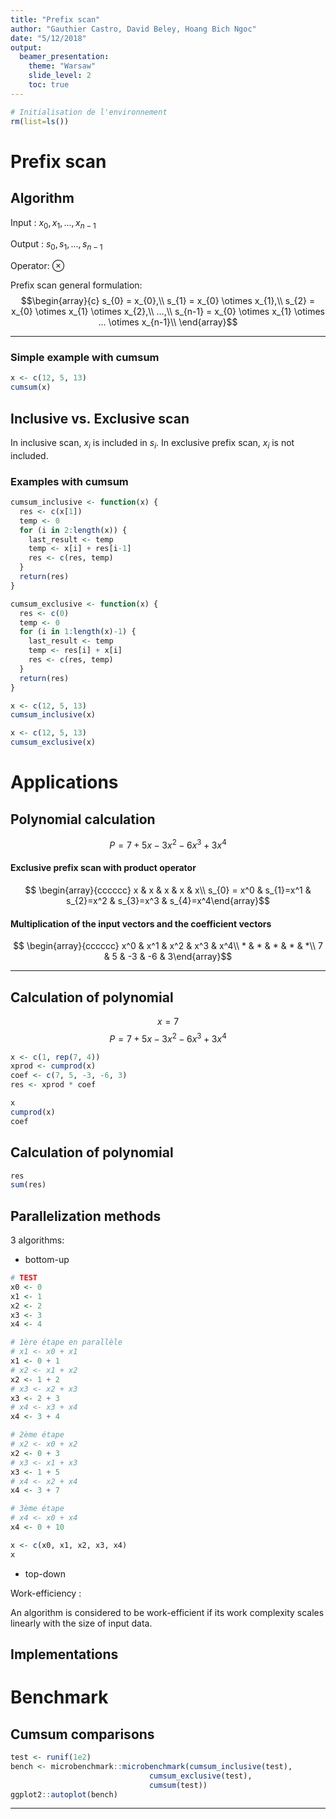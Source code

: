 ```yaml
---
title: "Prefix scan"
author: "Gauthier Castro, David Beley, Hoang Bich Ngoc"
date: "5/12/2018"
output: 
  beamer_presentation:
    theme: "Warsaw"
    slide_level: 2
    toc: true
---
```


```r
# Initialisation de l'environnement
rm(list=ls())
```

# Prefix scan

## Algorithm 

Input : $x_{0}, x_{1},...,x_{n-1}$

Output : $s_{0}, s_{1},...,s_{n-1}$

Operator: $\otimes$

Prefix scan general formulation:
$$\begin{array}{c}
  s_{0} = x_{0},\\
  s_{1} = x_{0} \otimes x_{1},\\
  s_{2} = x_{0} \otimes x_{1} \otimes x_{2},\\
  ...,\\
  s_{n-1} = x_{0} \otimes x_{1} \otimes ... \otimes x_{n-1}\\ \end{array}$$
  
***

### Simple example with cumsum

```r
x <- c(12, 5, 13)
cumsum(x)
```

## Inclusive vs. Exclusive scan

In inclusive scan, $x_{i}$ is included in $s_{i}$. In exclusive prefix scan, $x_{i}$ is not included.

<!--
COMMENTAIRE
\begin{table}[]
\centering
\begin{tabular}{|l|l|}
\hline
Inclusive scan & Exclusive scan \\ \hline
$s_{0} = x_{0}$ & $s_{0} = 0$\\
$s_{1} = x_{0} \otimes x_{1}$ & $s_{1} = x_{0}$\\
$...$ & $...$\\
$x_{n-1} = x_{0} \otimes x_{1} \otimes ... \otimes x_{n-1}$ & $ x_{n-1} = x_{0} \otimes x_{1} \otimes ... \otimes x_{n-2}$\\ \hline
\end{tabular}
\end{table}

-->

### Examples with cumsum

```r
cumsum_inclusive <- function(x) {
  res <- c(x[1])
  temp <- 0
  for (i in 2:length(x)) {
    last_result <- temp
    temp <- x[i] + res[i-1]
    res <- c(res, temp)
  }
  return(res)
}

cumsum_exclusive <- function(x) {
  res <- c(0)
  temp <- 0
  for (i in 1:length(x)-1) {
    last_result <- temp
    temp <- res[i] + x[i]
    res <- c(res, temp)
  }
  return(res)
}
```

```r
x <- c(12, 5, 13)
cumsum_inclusive(x)
```

```r
x <- c(12, 5, 13)
cumsum_exclusive(x)
```

# Applications

## Polynomial calculation

$$P = 7 + 5x - 3x^2 - 6x^3 + 3x^4$$

#### Exclusive prefix scan with product operator 

$$ \begin{array}{cccccc}
  x & x & x & x & x\\
  s_{0} = x^0 & s_{1}=x^1 & s_{2}=x^2 & s_{3}=x^3 & s_{4}=x^4\end{array}$$

#### Multiplication of the input vectors and the coefficient vectors

$$ \begin{array}{cccccc}
  x^0 & x^1 & x^2 & x^3 & x^4\\
  * & * & * & * & *\\
  7 & 5 & -3 & -6 & 3\end{array}$$
  
***

## Calculation of polynomial

$$ x=7 $$
$$P = 7 + 5x - 3x^2 - 6x^3 + 3x^4$$

```r
x <- c(1, rep(7, 4))
xprod <- cumprod(x)
coef <- c(7, 5, -3, -6, 3)
res <- xprod * coef
```

```r
x
cumprod(x)
coef
```

## Calculation of polynomial

```r
res
sum(res)
```


## Parallelization methods

3 algorithms:

- bottom-up

```r
# TEST
x0 <- 0
x1 <- 1
x2 <- 2
x3 <- 3
x4 <- 4

# 1ère étape en parallèle
# x1 <- x0 + x1
x1 <- 0 + 1
# x2 <- x1 + x2
x2 <- 1 + 2
# x3 <- x2 + x3
x3 <- 2 + 3
# x4 <- x3 + x4
x4 <- 3 + 4

# 2ème étape
# x2 <- x0 + x2
x2 <- 0 + 3
# x3 <- x1 + x3
x3 <- 1 + 5
# x4 <- x2 + x4
x4 <- 3 + 7

# 3ème étape
# x4 <- x0 + x4
x4 <- 0 + 10

x <- c(x0, x1, x2, x3, x4)
x
```

- top-down

Work-efficiency :

An algorithm is considered to be work-efficient if its work complexity scales linearly with the size of input data.

## Implementations

# Benchmark

## Cumsum comparisons

```r
test <- runif(1e2)
bench <- microbenchmark::microbenchmark(cumsum_inclusive(test),
                               cumsum_exclusive(test),
                               cumsum(test))
ggplot2::autoplot(bench)
```

---